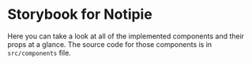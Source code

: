 
<Meta title="Introduction" />

# Storybook for Notipie

Here you can take a look at all of the implemented components and their props
at a glance. The source code for those components is in `src/components` file.
